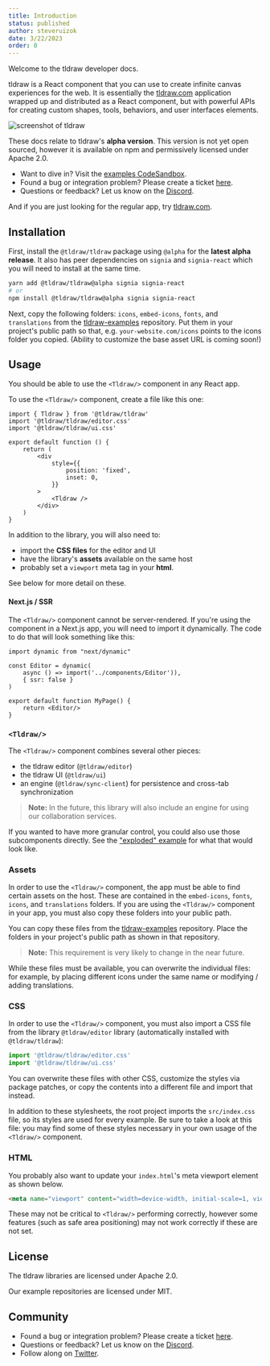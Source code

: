 ```yaml
---
title: Introduction
status: published
author: steveruizok
date: 3/22/2023
order: 0
---
```


Welcome to the tldraw developer docs.

tldraw is a React component that you can use to create infinite canvas experiences for the web. It is essentially the [tldraw.com](https://www.tldraw.com) application wrapped up and distributed as a React component, but with powerful APIs for creating custom shapes, tools, behaviors, and user interfaces elements.

![screenshot of tldraw](/images/screenshot.png)

These docs relate to tldraw's **alpha version**. This version is not yet open sourced, however it is available on npm and permissively licensed under Apache 2.0.

- Want to dive in? Visit the [examples CodeSandbox](https://codesandbox.io/p/github/tldraw/tldraw-examples/main?file=%2FREADME.md).
- Found a bug or integration problem? Please create a ticket [here](https://github.com/tldraw/tldraw-examples/issues).
- Questions or feedback? Let us know on the [Discord](https://discord.gg/JMbeb96jsh).

And if you are just looking for the regular app, try [tldraw.com](https://www.tldraw.com).

## Installation

First, install the `@tldraw/tldraw` package using `@alpha` for the **latest alpha release**. It also has peer dependencies on `signia` and `signia-react` which you will need to install at the same time.

```bash
yarn add @tldraw/tldraw@alpha signia signia-react
# or
npm install @tldraw/tldraw@alpha signia signia-react
```

Next, copy the following folders: `icons`, `embed-icons`, `fonts`, and `translations` from the [tldraw-examples](https://github.com/tldraw/tldraw-examples/tree/main/public) repository. Put them in your project's public path so that, e.g. `your-website.com/icons` points to the icons folder you copied. (Ability to customize the base asset URL is coming soon!)

## Usage

You should be able to use the `<Tldraw/>` component in any React app.

To use the `<Tldraw/>` component, create a file like this one:

```tsx
import { Tldraw } from '@tldraw/tldraw'
import '@tldraw/tldraw/editor.css'
import '@tldraw/tldraw/ui.css'

export default function () {
	return (
		<div
			style={{
				position: 'fixed',
				inset: 0,
			}}
		>
			<Tldraw />
		</div>
	)
}
```

In addition to the library, you will also need to:

- import the **CSS files** for the editor and UI
- have the library's **assets** available on the same host
- probably set a `viewport` meta tag in your **html**.

See below for more detail on these.

#### Next.js / SSR

The `<Tldraw/>` component cannot be server-rendered. If you're using the component in a Next.js app, you will need to import it dynamically. The code to do that will look something like this:

```tsx
import dynamic from "next/dynamic"

const Editor = dynamic(
	async () => import('../components/Editor')),
	{ ssr: false }
)

export default function MyPage() {
	return <Editor/>
}
```

### `<Tldraw/>`

The `<Tldraw/>` component combines several other pieces:

- the tldraw editor (`@tldraw/editor`)
- the tldraw UI (`@tldraw/ui`)
- an engine (`@tldraw/sync-client`) for persistence and cross-tab synchronization

> **Note:** In the future, this library will also include an engine for using our collaboration services.

If you wanted to have more granular control, you could also use those subcomponents directly. See the ["exploded" example](https://github.com/tldraw/tldraw-examples/tree/main/src/examples/5-exploded) for what that would look like.

### Assets

In order to use the `<Tldraw/>` component, the app must be able to find certain assets on the host. These are contained in the `embed-icons`, `fonts`, `icons`, and `translations` folders. If you are using the `<Tldraw/>` component in your app, you must also copy these folders into your public path.

You can copy these files from the [tldraw-examples](https://github.com/tldraw/tldraw-examples) repository. Place the folders in your project's public path as shown in that repository.

> **Note:** This requirement is very likely to change in the near future.

While these files must be available, you can overwrite the individual files: for example, by placing different icons under the same name or modifying / adding translations.

### CSS

In order to use the `<Tldraw/>` component, you must also import a CSS file from the library `@tldraw/editor` library (automatically installed with `@tldraw/tldraw`):

```ts
import '@tldraw/tldraw/editor.css'
import '@tldraw/tldraw/ui.css'
```

You can overwrite these files with other CSS, customize the styles via package patches, or copy the contents into a different file and import that instead.

In addition to these stylesheets, the root project imports the `src/index.css` file, so its styles are used for every example. Be sure to take a look at this file: you may find some of these styles necessary in your own usage of the `<Tldraw/>` component.

### HTML

You probably also want to update your `index.html`'s meta viewport element as shown below. 

```html
<meta name="viewport" content="width=device-width, initial-scale=1, viewport-fit=cover" />
```

These may not be critical to `<Tldraw/>` performing correctly, however some features (such as safe area positioning) may not work correctly if these are not set.

## License

The tldraw libraries are licensed under Apache 2.0.

Our example repositories are licensed under MIT.

## Community

- Found a bug or integration problem? Please create a ticket [here](https://github.com/tldraw/tldraw-examples/issues).
- Questions or feedback? Let us know on the [Discord](https://discord.gg/JMbeb96jsh).
- Follow along on [Twitter](https://twitter.com/tldraw).

